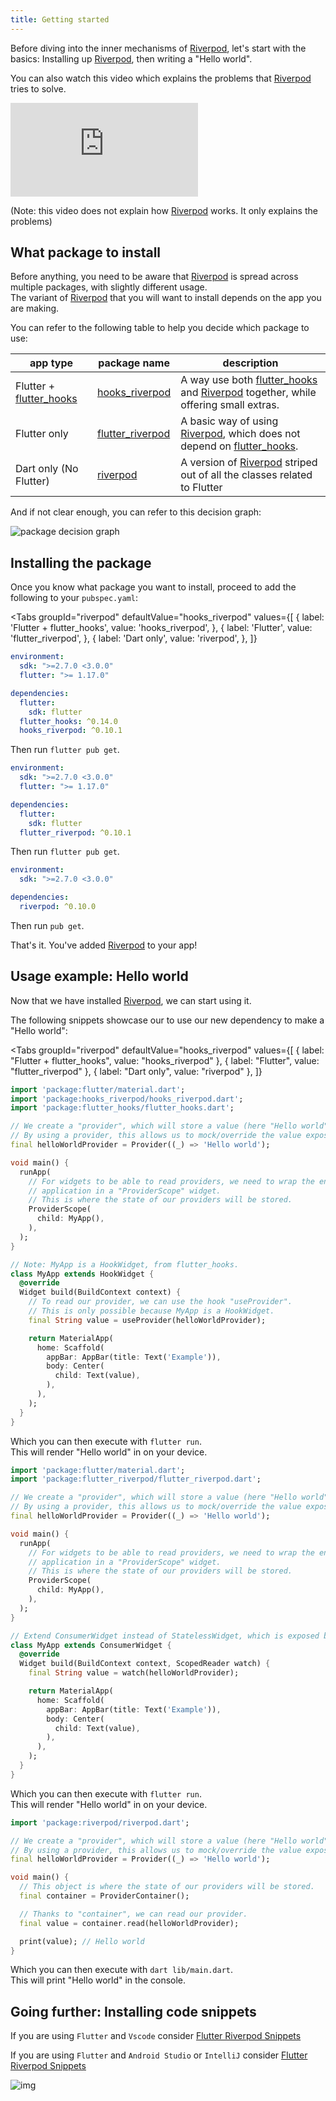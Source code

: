 ```yaml
---
title: Getting started
---
```



Before diving into the inner mechanisms of [Riverpod], let's start with the basics:
Installing up [Riverpod], then writing a "Hello world".

You can also watch this video which explains the problems that [Riverpod] tries
to solve.

<div class="player">
  <iframe
    src="https://www.youtube.com/embed/zjBulEwjzeI"
    frameborder="0"
    allow="accelerometer; autoplay; encrypted-media; gyroscope; picture-in-picture"
    allowfullscreen
  ></iframe>
</div>

(Note: this video does not explain how [Riverpod] works. It only explains the
problems)

## What package to install

Before anything, you need to be aware that [Riverpod] is spread across multiple packages, with slightly different usage.  
The variant of [Riverpod] that you will want to install depends on the app you are making.

You can refer to the following table to help you decide which package to use:

| app type                  | package name                                                                       | description                                                                          |
| ------------------------- | ---------------------------------------------------------------------------------- | ------------------------------------------------------------------------------------ |
| Flutter + [flutter_hooks] | [hooks_riverpod]                                                                   | A way use both [flutter_hooks] and [Riverpod] together, while offering small extras. |
| Flutter only              | [flutter_riverpod]                                                                 | A basic way of using [Riverpod], which does not depend on [flutter_hooks].           |
| Dart only (No Flutter)    | [riverpod](https://github.com/rrousselGit/river_pod/tree/master/packages/riverpod) | A version of [Riverpod] striped out of all the classes related to Flutter            |

And if not clear enough, you can refer to this decision graph:

![package decision graph](/img/package_decision_graph.svg)

## Installing the package

Once you know what package you want to install, proceed to add the following to your `pubspec.yaml`:

<Tabs
  groupId="riverpod"
  defaultValue="hooks_riverpod"
  values={[
    { label: 'Flutter + flutter_hooks', value: 'hooks_riverpod', },
    { label: 'Flutter', value: 'flutter_riverpod', },
    { label: 'Dart only', value: 'riverpod', },
  ]}
>
<TabItem value="hooks_riverpod">

```yaml title="pubspec.yaml"
environment:
  sdk: ">=2.7.0 <3.0.0"
  flutter: ">= 1.17.0"

dependencies:
  flutter:
    sdk: flutter
  flutter_hooks: ^0.14.0
  hooks_riverpod: ^0.10.1
```

Then run `flutter pub get`.

</TabItem>
<TabItem value="flutter_riverpod">

```yaml title="pubspec.yaml"
environment:
  sdk: ">=2.7.0 <3.0.0"
  flutter: ">= 1.17.0"

dependencies:
  flutter:
    sdk: flutter
  flutter_riverpod: ^0.10.1
```

Then run `flutter pub get`.

</TabItem>
<TabItem value="riverpod">

```yaml title="pubspec.yaml"
environment:
  sdk: ">=2.7.0 <3.0.0"

dependencies:
  riverpod: ^0.10.0
```

Then run `pub get`.

</TabItem>
</Tabs>

That's it. You've added [Riverpod] to your app!

## Usage example: Hello world

Now that we have installed [Riverpod], we can start using it.

The following snippets showcase our to use our new dependency to make a "Hello world":

<Tabs
  groupId="riverpod"
  defaultValue="hooks_riverpod"
  values={[
    { label: "Flutter + flutter_hooks", value: "hooks_riverpod" },
    { label: "Flutter", value: "flutter_riverpod" },
    { label: "Dart only", value: "riverpod" },
  ]}
>
<TabItem value="hooks_riverpod">

```dart title="lib/main.dart"
import 'package:flutter/material.dart';
import 'package:hooks_riverpod/hooks_riverpod.dart';
import 'package:flutter_hooks/flutter_hooks.dart';

// We create a "provider", which will store a value (here "Hello world").
// By using a provider, this allows us to mock/override the value exposed.
final helloWorldProvider = Provider((_) => 'Hello world');

void main() {
  runApp(
    // For widgets to be able to read providers, we need to wrap the entire
    // application in a "ProviderScope" widget.
    // This is where the state of our providers will be stored.
    ProviderScope(
      child: MyApp(),
    ),
  );
}

// Note: MyApp is a HookWidget, from flutter_hooks.
class MyApp extends HookWidget {
  @override
  Widget build(BuildContext context) {
    // To read our provider, we can use the hook "useProvider".
    // This is only possible because MyApp is a HookWidget.
    final String value = useProvider(helloWorldProvider);

    return MaterialApp(
      home: Scaffold(
        appBar: AppBar(title: Text('Example')),
        body: Center(
          child: Text(value),
        ),
      ),
    );
  }
}
```

Which you can then execute with `flutter run`.  
This will render "Hello world" in on your device.

</TabItem>
<TabItem value="flutter_riverpod">

```dart title="lib/main.dart"
import 'package:flutter/material.dart';
import 'package:flutter_riverpod/flutter_riverpod.dart';

// We create a "provider", which will store a value (here "Hello world").
// By using a provider, this allows us to mock/override the value exposed.
final helloWorldProvider = Provider((_) => 'Hello world');

void main() {
  runApp(
    // For widgets to be able to read providers, we need to wrap the entire
    // application in a "ProviderScope" widget.
    // This is where the state of our providers will be stored.
    ProviderScope(
      child: MyApp(),
    ),
  );
}

// Extend ConsumerWidget instead of StatelessWidget, which is exposed by Riverpod
class MyApp extends ConsumerWidget {
  @override
  Widget build(BuildContext context, ScopedReader watch) {
    final String value = watch(helloWorldProvider);

    return MaterialApp(
      home: Scaffold(
        appBar: AppBar(title: Text('Example')),
        body: Center(
          child: Text(value),
        ),
      ),
    );
  }
}
```

Which you can then execute with `flutter run`.  
This will render "Hello world" in on your device.

</TabItem>
<TabItem value="riverpod">

```dart title="lib/main.dart"
import 'package:riverpod/riverpod.dart';

// We create a "provider", which will store a value (here "Hello world").
// By using a provider, this allows us to mock/override the value exposed.
final helloWorldProvider = Provider((_) => 'Hello world');

void main() {
  // This object is where the state of our providers will be stored.
  final container = ProviderContainer();

  // Thanks to "container", we can read our provider.
  final value = container.read(helloWorldProvider);

  print(value); // Hello world
}
```

Which you can then execute with `dart lib/main.dart`.  
This will print "Hello world" in the console.

</TabItem>
</Tabs>

## Going further: Installing code snippets

If you are using `Flutter` and `Vscode` consider [Flutter Riverpod Snippets](https://marketplace.visualstudio.com/items?itemName=robert-brunhage.flutter-riverpod-snippets)

If you are using `Flutter` and `Android Studio` or `IntelliJ` consider [Flutter Riverpod Snippets](https://plugins.jetbrains.com/plugin/14641-flutter-riverpod-snippets)

![img](/img/snippets/greetingProvider.gif)

[riverpod]: https://github.com/rrousselgit/river_pod
[hooks_riverpod]: https://pub.dev/packages/hooks_riverpod
[flutter_riverpod]: https://pub.dev/packages/flutter_riverpod
[flutter_hooks]: https://github.com/rrousselGit/flutter_hooks
